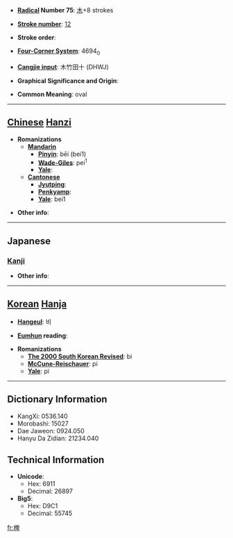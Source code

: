 * '''[[Wiktionary:Chinese radical index| Radical]] Number 75''': [[Wiktionary:Chinese radical index 木|木]]+8 strokes

* '''[[Wiktionary:Chinese total strokes index|Stroke number]]''': [[Wiktionary:Chinese total strokes index 12|12]]

* '''Stroke order''': 

* '''[[Wiktionary:Chinese four corner index|Four-Corner System]]''': 4694<sub>0</sub>

* '''[[Wiktionary:Chinese Cangjie index|Cangjie input]]''': 木竹田十 (DHWJ)

* '''Graphical Significance and Origin''': 

* '''Common Meaning''': oval

----

== [[Chinese]] [[Hanzi]] ==

* '''Romanizations'''
** '''[[Mandarin]]'''
*** '''[[Pinyin]]''': bēi (bei1)
*** '''[[Wade-Giles]]''': pei<sup>1</sup>
*** '''[[Yale]]''': 
** '''[[Cantonese]]'''
*** '''[[Jyutping]]''':
*** '''[[Penkyamp]]''': 
*** '''[[Yale]]''': bei1

* '''Other info''': 

----

==Japanese==
===[[Kanji]]===
{{kanji|on readings=[[へい]] (hei), [[ばい]] (bai)|kun readings=[[たる]] (taru), [[ふだ]] (fuda)}}

* '''Other info''':  

----

== [[Korean]] [[Hanja]] ==

* '''[[Hangeul]]''': 비

* '''[[Eumhun]] reading''': 

* '''Romanizations'''
** '''[[The 2000 South Korean Revised Romanization|The 2000 South Korean Revised]]''': bi
** '''[[McCune-Reischauer]]''': pi
** '''[[Yale]]''': pi

----

== Dictionary Information ==

* KangXi: 0536.140
* Morobashi: 15027
* Dae Jaweon: 0924.050
* Hanyu Da Zidian: 21234.040

== Technical Information ==

* '''Unicode''':
** Hex: 6911
** Decimal: 26897
* '''Big5''':
** Hex: D9C1
** Decimal: 55745

[[fr:椑]]